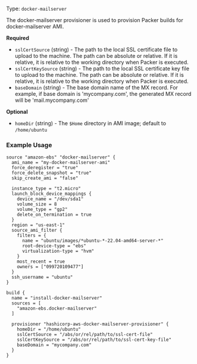 Type: `docker-mailserver`

<!--
  Include a short description about the provisioner. This is a good place
  to call out what the provisioner does, and any additional text that might
  be helpful to a user. See https://www.packer.io/docs/provisioners/null
-->

The docker-mailserver provisioner is used to provision Packer builds for docker-mailserver AMI.


<!-- Provisioner Configuration Fields -->

**Required**

- `sslCertSource` (string) - The path to the local SSL certificate file to upload to the machine. The path can be
  absolute or relative. If it is relative, it is relative to the working directory when Packer is executed.
- `sslCertKeySource` (string) - The path to the local SSL certificate key file to upload to the machine. The path can be
  absolute or relative. If it is relative, it is relative to the working directory when Packer is executed.
- `baseDomain` (string) - The base domain name of the MX record. For example, if base domain is 'mycompany.com', the
  generated MX record will be 'mail.mycompany.com'

<!--
  Optional Configuration Fields

  Configuration options that are not required or have reasonable defaults
  should be listed under the optionals section. Defaults values should be
  noted in the description of the field
-->

**Optional**

- `homeDir` (string) - The `$Home` directory in AMI image; default to `/home/ubuntu`

<!--
  A basic example on the usage of the provisioner. Multiple examples
  can be provided to highlight various configurations.

-->

### Example Usage

```hcl
source "amazon-ebs" "docker-mailserver" {
  ami_name = "my-docker-mailserver-ami"
  force_deregister = "true"
  force_delete_snapshot = "true"
  skip_create_ami = "false"

  instance_type = "t2.micro"
  launch_block_device_mappings {
    device_name = "/dev/sda1"
    volume_size = 8
    volume_type = "gp2"
    delete_on_termination = true
  }
  region = "us-east-1"
  source_ami_filter {
    filters = {
      name = "ubuntu/images/*ubuntu-*-22.04-amd64-server-*"
      root-device-type = "ebs"
      virtualization-type = "hvm"
    }
    most_recent = true
    owners = ["099720109477"]
  }
  ssh_username = "ubuntu"
}

build {
  name = "install-docker-mailserver"
  sources = [
    "amazon-ebs.docker-mailserver"
  ]

  provisioner "hashicorp-aws-docker-mailserver-provisioner" {
    homeDir = "/home/ubuntu"
    sslCertSource = "/abs/or/rel/path/to/ssl-cert-file"
    sslCertKeySource = "/abs/or/rel/path/to/ssl-cert-key-file"
    baseDomain = "mycompany.com"
  }
}
```
